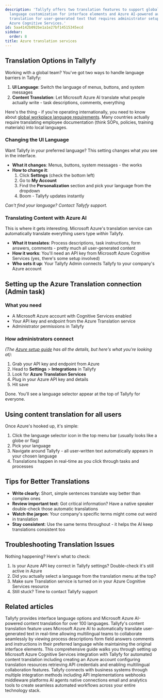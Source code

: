 ```yaml
---
description: 'Tallyfy offers two translation features to support global teams: UI
  language customization for interface elements and Azure AI-powered automatic content
  translation for user-generated text that requires administrator setup with Microsoft
  Azure Cognitive Services.'
id: 5aa4142b092be1a1e27bf14515345ecd
sidebar:
  order: 8
title: Azure translation services
---
```


## Translation Options in Tallyfy

Working with a global team? You've got two ways to handle language barriers in Tallyfy:

1. **UI Language**: Switch the language of menus, buttons, and system messages
2. **Content Translation**: Let Microsoft Azure AI translate what people actually write - task descriptions, comments, everything

Here's the thing - if you're operating internationally, you need to know about [global workplace language requirements](/products/pro/integrations/azure-translation/global-workplace-language-requirements/). Many countries actually require translating employee documentation (think SOPs, policies, training materials) into local languages.

### Changing the UI Language

Want Tallyfy in your preferred language? This setting changes what *you* see in the interface.

- **What it changes**: Menus, buttons, system messages - the works
- **How to change it**:
  1. Click **Settings** (check the bottom left)
  2. Go to **My Account**
  3. Find the **Personalization** section and pick your language from the dropdown
  4. Boom - Tallyfy updates instantly

*Can't find your language? Contact Tallyfy support.*

### Translating Content with Azure AI

This is where it gets interesting. Microsoft Azure's translation service can automatically translate everything users type *within* Tallyfy.

- **What it translates**: Process descriptions, task instructions, form answers, comments - pretty much all user-generated content
- **How it works**: You'll need an API key from Microsoft Azure Cognitive Services (yes, there's some setup involved)
- **Who sets it up**: Your Tallyfy Admin connects Tallyfy to your company's Azure account

## Setting up the Azure Translation connection (Admin task)

### What you need

- A Microsoft Azure account with Cognitive Services enabled
- Your API key and endpoint from the Azure Translation service
- Administrator permissions in Tallyfy

### How administrators connect

*(The [Azure setup guide](/products/pro/integrations/azure-translation/how-to-set-up-azure-cognitive-ai-integration/) has all the details, but here's what you're looking at)*:

1. Grab your API key and endpoint from Azure
2. Head to **Settings** > **Integrations** in Tallyfy
3. Look for **Azure Translation Services**
4. Plug in your Azure API key and details
5. Hit save

Done. You'll see a language selector appear at the top of Tallyfy for everyone.

## Using content translation for all users

Once Azure's hooked up, it's simple:

1. Click the language selector icon in the top menu bar (usually looks like a globe or flag)
2. Pick your language
3. Navigate around Tallyfy - all user-written text automatically appears in your chosen language
4. Translations happen in real-time as you click through tasks and processes

## Tips for Better Translations

- **Write clearly**: Short, simple sentences translate way better than complex ones
- **Review important text**: Got critical information? Have a native speaker double-check those automatic translations
- **Watch the jargon**: Your company's specific terms might come out weird in translation
- **Stay consistent**: Use the same terms throughout - it helps the AI keep translations consistent too

## Troubleshooting Translation Issues

Nothing happening? Here's what to check:

1. Is your Azure API key correct in Tallyfy settings? Double-check it's still active in Azure
2. Did you actually select a language from the translation menu at the top?
3. Make sure Translation service is turned on in your Azure Cognitive Services resource
4. Still stuck? Time to contact Tallyfy support


<PageTree />


## Related articles
<CardGrid>
<LinkTitleCard header="<b>Miscellaneous > Translate content</b>" href="/products/pro/miscellaneous/how-can-i-translate-content-in-tallyfy/" > Tallyfy provides interface language options and Microsoft Azure AI-powered content translation for over 100 languages. </LinkTitleCard>
<LinkTitleCard header="<b>Azure Translation > How to use content translation</b>" href="/products/pro/integrations/azure-translation/how-to-use-content-translation/" > Tallyfy's content translation feature uses Microsoft Azure AI to automatically translate user-generated text in real-time allowing multilingual teams to collaborate seamlessly by viewing process descriptions form field answers comments and instructions in their preferred language while maintaining the original interface elements. </LinkTitleCard>
<LinkTitleCard header="<b>Azure Translation > How to set up Azure Cognitive AI integration</b>" href="/products/pro/integrations/azure-translation/how-to-set-up-azure-cognitive-ai-integration/" > This comprehensive guide walks you through setting up Microsoft Azure Cognitive Services integration with Tallyfy for automated content translation including creating an Azure account configuring translation resources retrieving API credentials and enabling multilingual collaboration features. </LinkTitleCard>
<LinkTitleCard header="<b>Pro > Integrations</b>" href="/products/pro/integrations/" > Tallyfy connects with business systems through multiple integration methods including API implementations webhooks middleware platforms AI agents native connections email and analytics tools to create seamless automated workflows across your entire technology stack. </LinkTitleCard>
</CardGrid>